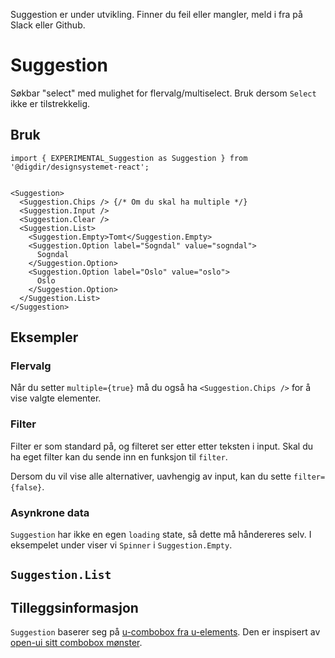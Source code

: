 
<Meta of={SuggestionStories} />

<Alert data-color="warning">Suggestion er under utvikling. Finner du feil eller mangler, meld i fra på Slack eller Github.</Alert>

# Suggestion

Søkbar "select" med mulighet for flervalg/multiselect. Bruk dersom `Select` ikke er tilstrekkelig.

<Primary />
<Controls />

## Bruk

```tsx
import { EXPERIMENTAL_Suggestion as Suggestion } from '@digdir/designsystemet-react';


<Suggestion>
  <Suggestion.Chips /> {/* Om du skal ha multiple */}
  <Suggestion.Input />
  <Suggestion.Clear />
  <Suggestion.List>
    <Suggestion.Empty>Tomt</Suggestion.Empty>
    <Suggestion.Option label="Sogndal" value="sogndal">
      Sogndal
    </Suggestion.Option>
    <Suggestion.Option label="Oslo" value="oslo">
      Oslo
    </Suggestion.Option>
  </Suggestion.List>
</Suggestion>
```

## Eksempler

### Flervalg

Når du setter `multiple={true}` må du også ha `<Suggestion.Chips />` for å vise valgte elementer.

<Canvas of={SuggestionStories.Multiple} />

### Filter

Filter er som standard på, og filteret ser etter etter teksten i input.
Skal du ha eget filter kan du sende inn en funksjon til `filter`.

Dersom du vil vise alle alternativer, uavhengig av input, kan du sette `filter={false}`.

<Canvas of={SuggestionStories.CustomFilterAlt1} />

### Asynkrone data

`Suggestion` har ikke en egen `loading` state, så dette må håndereres selv. 
I eksempelet under viser vi `Spinner` i `Suggestion.Empty`.

<Canvas of={SuggestionStories.FetchExternal} />

## `Suggestion.List`

<ArgTypes of={SuggestionList} />

## Tilleggsinformasjon

`Suggestion` baserer seg på [u-combobox fra u-elements](https://u-elements.github.io/u-elements/elements/u-combobox). 
Den er inspisert av [open-ui sitt combobox mønster](https://open-ui.org/components/combobox.explainer/).

